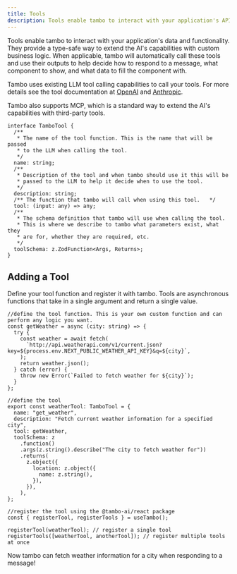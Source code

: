 ```yaml
---
title: Tools
description: Tools enable tambo to interact with your application's APIs, agents, and other server-side functionality.
---
```


Tools enable tambo to interact with your application's data and functionality. They provide a type-safe way to extend the AI's capabilities with custom business logic. When applicable, tambo will automatically call these tools and use their outputs to help decide how to respond to a message, what component to show, and what data to fill the component with.

Tambo uses existing LLM tool calling capabilities to call your tools. For more
details see the tool documentation at
[OpenAI](https://platform.openai.com/docs/guides/function-calling) and
[Anthropic](https://docs.anthropic.com/en/docs/agents-and-tools/tool-use/overview).

<Cards>
  <Card
    title="Model Context Protocol (MCP)"
    href="/docs/concepts/model-context-protocol"
  >
    Tambo also supports MCP, which is a standard way to extend the AI's
    capabilities with third-party tools.
  </Card>
</Cards>

```tsx
interface TamboTool {
  /**
   * The name of the tool function. This is the name that will be passed
   * to the LLM when calling the tool.
   */
  name: string;
  /**
   * Description of the tool and when tambo should use it this will be
   * passed to the LLM to help it decide when to use the tool.
   */
  description: string;
  /** The function that tambo will call when using this tool.   */
  tool: (input: any) => any;
  /**
   * The schema definition that tambo will use when calling the tool.
   * This is where we describe to tambo what parameters exist, what they
   * are for, whether they are required, etc.
   */
  toolSchema: z.ZodFunction<Args, Returns>;
}
```

## Adding a Tool

Define your tool function and register it with tambo. Tools are asynchronous functions that take in a single argument and return a single value.

```tsx
//define the tool function. This is your own custom function and can perform any logic you want.
const getWeather = async (city: string) => {
  try {
    const weather = await fetch(
      `http://api.weatherapi.com/v1/current.json?key=${process.env.NEXT_PUBLIC_WEATHER_API_KEY}&q=${city}`,
    );
    return weather.json();
  } catch (error) {
    throw new Error(`Failed to fetch weather for ${city}`);
  }
};

//define the tool
export const weatherTool: TamboTool = {
  name: "get_weather",
  description: "Fetch current weather information for a specified city",
  tool: getWeather,
  toolSchema: z
    .function()
    .args(z.string().describe("The city to fetch weather for"))
    .returns(
      z.object({
        location: z.object({
          name: z.string(),
        }),
      }),
    ),
};

//register the tool using the @tambo-ai/react package
const { registerTool, registerTools } = useTambo();

registerTool(weatherTool); // register a single tool
registerTools([weatherTool, anotherTool]); // register multiple tools at once
```

Now tambo can fetch weather information for a city when responding to a message!
